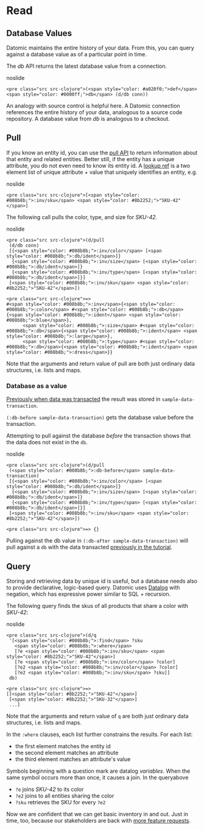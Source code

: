 Read
====

Database Values
---------------

Datomic maintains the entire history of your data. From this, you can query against a database value as of a particular point in time.

The *db* API returns the latest database value from a connection.

noslide

```
<pre class="src src-clojure">(<span style="color: #a020f0;">def</span> <span style="color: #0000ff;">db</span> (d/db conn))
```



An analogy with source control is helpful here. A Datomic connection references the entire history of your data, analogous to a source code repository. A database value from *db* is analogous to a checkout.





Pull
----

If you know an entity id, you can use the [pull API](../query/query-pull.html) to return information about that entity and related entities. Better still, if the entity has a unique attribute, you do not even need to know its entity id. A [lookup ref](../whatis/data-model.html#lookup-refs) is a two element list of unique attribute + value that uniquely identifies an entity, e.g.

noslide

```
<pre class="src src-clojure">[<span style="color: #008b8b;">:inv/sku</span> <span style="color: #8b2252;">"SKU-42"</span>]
```



The following call pulls the color, type, and size for *SKU-42*.

noslide

```
<pre class="src src-clojure">(d/pull
 (d/db conn)
 [{<span style="color: #008b8b;">:inv/color</span> [<span style="color: #008b8b;">:db/ident</span>]}
  {<span style="color: #008b8b;">:inv/size</span> [<span style="color: #008b8b;">:db/ident</span>]}
  {<span style="color: #008b8b;">:inv/type</span> [<span style="color: #008b8b;">:db/ident</span>]}]
 [<span style="color: #008b8b;">:inv/sku</span> <span style="color: #8b2252;">"SKU-42"</span>])

```



```
<pre class="src src-clojure">=>
#<span style="color: #008b8b;">:inv</span>{<span style="color: #008b8b;">:color</span> #<span style="color: #008b8b;">:db</span>{<span style="color: #008b8b;">:ident</span> <span style="color: #008b8b;">:blue</span>}, 
      <span style="color: #008b8b;">:size</span> #<span style="color: #008b8b;">:db</span>{<span style="color: #008b8b;">:ident</span> <span style="color: #008b8b;">:large</span>}, 
      <span style="color: #008b8b;">:type</span> #<span style="color: #008b8b;">:db</span>{<span style="color: #008b8b;">:ident</span> <span style="color: #008b8b;">:dress</span>}}
```



Note that the arguments and return value of pull are both just ordinary data structures, i.e. lists and maps.



### Database as a value

[Previously when data was transacted](assertion.html#sample-data) the result was stored in `sample-data-transaction`.

`(:db-before sample-data-transaction)` gets the database value before the transaction.

Attempting to pull against the database *before* the transaction shows that the data does not exist in the `db`.

noslide

```
<pre class="src src-clojure">(d/pull
 (<span style="color: #008b8b;">:db-before</span> sample-data-transaction)
 [{<span style="color: #008b8b;">:inv/color</span> [<span style="color: #008b8b;">:db/ident</span>]}
  {<span style="color: #008b8b;">:inv/size</span> [<span style="color: #008b8b;">:db/ident</span>]}
  {<span style="color: #008b8b;">:inv/type</span> [<span style="color: #008b8b;">:db/ident</span>]}]
 [<span style="color: #008b8b;">:inv/sku</span> <span style="color: #8b2252;">"SKU-42"</span>])
```



```
<pre class="src src-clojure">=> {}
```



Pulling against the db value in `(:db-after sample-data-transaction)` will pull against a `db` with the data transacted [previously in the tutorial](assertion.html#sample-data).







Query
-----

Storing and retrieving data by unique id is useful, but a database needs also to provide declarative, logic-based query. Datomic uses [Datalog](../whatis/data-model.html#datalog) with negation, which has expressive power similar to SQL + recursion.

The following query finds the skus of all products that share a color with *SKU-42*:

noslide

```
<pre class="src src-clojure">(d/q
 '[<span style="color: #008b8b;">:find</span> ?sku
   <span style="color: #008b8b;">:where</span>
   [?e <span style="color: #008b8b;">:inv/sku</span> <span style="color: #8b2252;">"SKU-42"</span>]
   [?e <span style="color: #008b8b;">:inv/color</span> ?color]
   [?e2 <span style="color: #008b8b;">:inv/color</span> ?color]
   [?e2 <span style="color: #008b8b;">:inv/sku</span> ?sku]]
 db)
```



```
<pre class="src src-clojure">=>
[[<span style="color: #8b2252;">"SKU-42"</span>] 
 [<span style="color: #8b2252;">"SKU-32"</span>] 
 ...]
```



Note that the arguments and return value of `q` are both just ordinary data structures, i.e. lists and maps.

In the `:where` clauses, each list further constrains the results. For each list:

- the first element matches the entity id
- the second element matches an attribute
- the third element matches an attribute's value

Symbols beginning with a question mark are datalog *variables*. When the same symbol occurs more than once, it causes a join. In the queryabove

- `?e` joins *SKU-42* to its color
- `?e2` joins to all entities sharing the color
- `?sku` retrieves the SKU for every `?e2`

Now we are confident that we can get basic inventory in and out. Just in time, too, because our stakeholders are back with [more feature requests](accumulate.html).